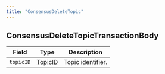 ---
title: "ConsensusDeleteTopic"
---


## ConsensusDeleteTopicTransactionBody

| Field     | Type                                                                                     | Description       |
| --------- | ---------------------------------------------------------------------------------------- | ----------------- |
| `topicID` | ​[TopicID](/hedera/sdks-and-apis/hedera-api/basic-types/topicid)​ | Topic identifier. |
